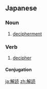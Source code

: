 ==Japanese==
{{ja-kanjitab|かい|どく|yomi=on}}

===Noun===
{{ja-noun|かいどく}}

# [[decipherment]]
#: {{ja-usex|その文は'''解読'''が難しい。|その ぶん は '''かいどく''' が むずかし.い。|It is hard to decipher the sentence.}}

===Verb===
{{ja-verb-suru|tr=trans|かいどく}}

# [[decipher]]

====Conjugation====
{{ja-suru|かいどく}}

[[ja:解読]]
[[zh:解読]]